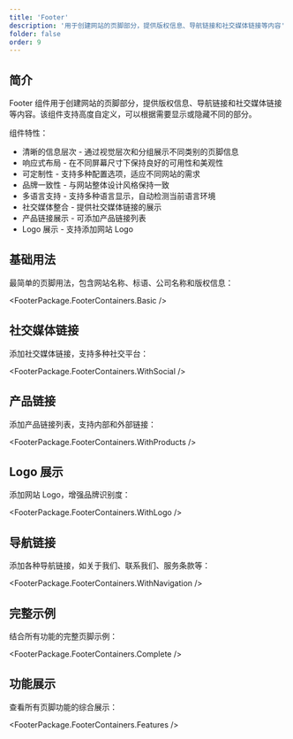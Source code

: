 ```yaml
---
title: 'Footer'
description: '用于创建网站的页脚部分，提供版权信息、导航链接和社交媒体链接等内容'
folder: false
order: 9
---
```



## 简介

Footer 组件用于创建网站的页脚部分，提供版权信息、导航链接和社交媒体链接等内容。该组件支持高度自定义，可以根据需要显示或隐藏不同的部分。

组件特性：

- 清晰的信息层次 - 通过视觉层次和分组展示不同类别的页脚信息
- 响应式布局 - 在不同屏幕尺寸下保持良好的可用性和美观性
- 可定制性 - 支持多种配置选项，适应不同网站的需求
- 品牌一致性 - 与网站整体设计风格保持一致
- 多语言支持 - 支持多种语言显示，自动检测当前语言环境
- 社交媒体整合 - 提供社交媒体链接的展示
- 产品链接展示 - 可添加产品链接列表
- Logo 展示 - 支持添加网站 Logo

## 基础用法

最简单的页脚用法，包含网站名称、标语、公司名称和版权信息：

<FooterPackage.FooterContainers.Basic />

## 社交媒体链接

添加社交媒体链接，支持多种社交平台：

<FooterPackage.FooterContainers.WithSocial />

## 产品链接

添加产品链接列表，支持内部和外部链接：

<FooterPackage.FooterContainers.WithProducts />

## Logo 展示

添加网站 Logo，增强品牌识别度：

<FooterPackage.FooterContainers.WithLogo />

## 导航链接

添加各种导航链接，如关于我们、联系我们、服务条款等：

<FooterPackage.FooterContainers.WithNavigation />

## 完整示例

结合所有功能的完整页脚示例：

<FooterPackage.FooterContainers.Complete />

## 功能展示

查看所有页脚功能的综合展示：

<FooterPackage.FooterContainers.Features />
